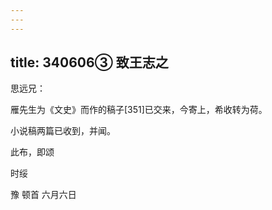 ```yaml
---
---
---
```

title: 340606③ 致王志之
---




思远兄：

雁先生为《文史》而作的稿子[351]已交来，今寄上，希收转为荷。

小说稿两篇已收到，并闻。

此布，即颂

时绥

豫 顿首 六月六日
